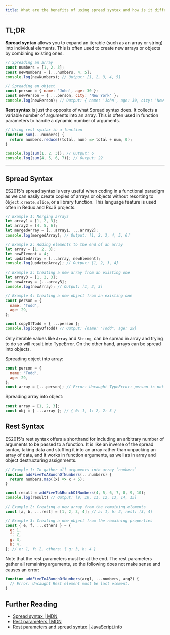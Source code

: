 ```yaml
---
title: What are the benefits of using spread syntax and how is it different from rest syntax?
---
```


## TL;DR

**Spread syntax** allows you to expand an iterable (such as an array or string) into individual elements. This is often used to create new arrays or objects by combining existing ones.

```js
// Spreading an array
const numbers = [1, 2, 3];
const newNumbers = [...numbers, 4, 5];
console.log(newNumbers); // Output: [1, 2, 3, 4, 5]

// Spreading an object
const person = { name: 'John', age: 30 };
const newPerson = { ...person, city: 'New York' };
console.log(newPerson); // Output: { name: 'John', age: 30, city: 'New York' }
```

**Rest syntax** is just the opposite of what Spread syntax does. It collects a variable number of arguments into an array. This is often used in function parameters to handle a dynamic number of arguments.

```js
// Using rest syntax in a function
function sum(...numbers) {
  return numbers.reduce((total, num) => total + num, 0);
}

console.log(sum(1, 2, 3)); // Output: 6
console.log(sum(4, 5, 6, 7)); // Output: 22
```

---

## Spread Syntax

ES2015's spread syntax is very useful when coding in a functional paradigm as we can easily create copies of arrays or objects without resorting to `Object.create`, `slice`, or a library function. This language feature is used often in Redux and RxJS projects.

```js
// Example 1: Merging arrays
let array1 = [1, 2, 3];
let array2 = [4, 5, 6];
let mergedArray = [...array1, ...array2];
console.log(mergedArray); // Output: [1, 2, 3, 4, 5, 6]

// Example 2: Adding elements to the end of an array
let array = [1, 2, 3];
let newElement = 4;
let updatedArray = [...array, newElement];
console.log(updatedArray); // Output: [1, 2, 3, 4]

// Example 3: Creating a new array from an existing one
let array3 = [1, 2, 3];
let newArray = [...array3];
console.log(newArray); // Output: [1, 2, 3]

// Example 4: Creating a new object from an existing one
const person = {
  name: 'Todd',
  age: 29,
};

const copyOfTodd = { ...person };
console.log(copyOfTodd) // Output: {name: "Todd", age: 29}
```

Only iterable values like `Array` and `String`, can be spread in array and trying to do so will result into TypeError. On the other hand, arrays can be spread into objects.

Spreading object into array:
```js
const person = {
  name: 'Todd',
  age: 29,
};
const array = [...person]; // Error: Uncaught TypeError: person is not iterable
```
Spreading array into object:
```js
const array = [1, 2, 3];
const obj = { ...array }; // { 0: 1, 1: 2, 2: 3 }
```

## Rest Syntax

ES2015's rest syntax offers a shorthand for including an arbitrary number of arguments to be passed to a function. It is like an inverse of the spread syntax, taking data and stuffing it into an array rather than unpacking an array of data, and it works in function arguments, as well as in array and object destructuring assignments.

```js
// Example 1: To gather all arguments into array `numbers`
function addFiveToABunchOfNumbers(...numbers) {
  return numbers.map((x) => x + 5);
}

const result = addFiveToABunchOfNumbers(4, 5, 6, 7, 8, 9, 10); 
console.log(result) // Output: [9, 10, 11, 12, 13, 14, 15]

// Example 2: Creating a new array from the remaining elements
const [a, b, ...rest] = [1, 2, 3, 4]; // a: 1, b: 2, rest: [3, 4]

// Example 3: Creating a new object from the remaining properties
const { e, f, ...others } = {
  e: 1,
  f: 2,
  g: 3,
  h: 4,
}; // e: 1, f: 2, others: { g: 3, h: 4 }
```

Note that the rest parameters must be at the end. The rest parameters gather all remaining arguments, so the following does not make sense and causes an error:

```js
function addFiveToABunchOfNumbers(arg1, ...numbers, arg2) {
  // Error: Uncaught Rest element must be last element.
}
```

## Further Reading

- [Spread syntax | MDN](https://developer.mozilla.org/en-US/docs/Web/JavaScript/Reference/Operators/Spread_syntax)
- [Rest parameters | MDN](https://developer.mozilla.org/en-US/docs/Web/JavaScript/Reference/Functions/rest_parameters)
- [Rest parameters and spread syntax | JavaScript.info](https://javascript.info/rest-parameters-spread)